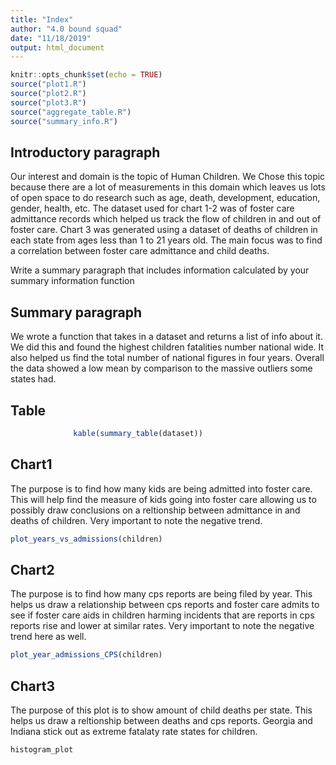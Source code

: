 ```yaml
---
title: "Index"
author: "4.0 bound squad"
date: "11/18/2019"
output: html_document
---
```

```r
knitr::opts_chunk$set(echo = TRUE)
source("plot1.R")
source("plot2.R")
source("plot3.R")
source("aggregate_table.R")
source("summary_info.R")
```

## Introductory paragraph
Our interest and domain is the topic of Human Children. We Chose this topic because there are a lot of measurements in this domain which leaves us lots of open space to do research such as age, death, development, education, gender, health, etc.
The dataset used for chart 1-2 was of foster care admittance records which helped us track the flow of children in and out of foster care. Chart 3 was generated using a dataset of deaths of children in each state from ages less than 1 to 21 years old. The main focus was to find a correlation between foster care admittance and child deaths.

Write a summary paragraph that includes information calculated by your summary information function

## Summary paragraph
We wrote a function that takes in a dataset and returns a list of info about it. We did this and found the highest children fatalities number national wide. It also helped us find the total number of national figures in four years. Overall the data showed a low mean by comparison to the massive outliers some states had.


## Table

```r
              kable(summary_table(dataset))
```

## Chart1
The purpose is to find how many kids are being admitted into foster care. This will help find the measure of kids going into foster care allowing us to possibly draw conclusions on a reltionship between admittance in and deaths of children. Very important to note the negative trend.
```r
plot_years_vs_admissions(children)
```

## Chart2
The purpose is to find how many cps reports are being filed by year. This helps us draw a relationship between cps reports and foster care admits to see if foster care aids in children harming incidents that are reports in cps reports rise and lower at similar rates. Very important to note the negative trend here as well.
```r
plot_year_admissions_CPS(children)
```

## Chart3
The purpose of this plot is to show amount of child deaths per state. This helps us draw a reltionship between deaths and cps reports. Georgia and Indiana stick out as extreme fatalaty rate states for children.

```r
histogram_plot
```